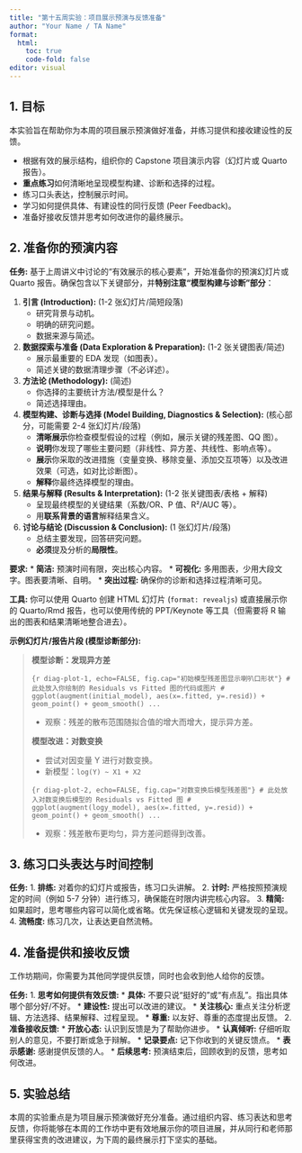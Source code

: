 ```yaml
---
title: "第十五周实验：项目展示预演与反馈准备"
author: "Your Name / TA Name"
format:
  html:
    toc: true
    code-fold: false
editor: visual
---
```


## 1. 目标

本实验旨在帮助你为本周的项目展示预演做好准备，并练习提供和接收建设性的反馈。

-   根据有效的展示结构，组织你的 Capstone 项目演示内容（幻灯片或 Quarto 报告）。
-   **重点练习**如何清晰地呈现模型构建、诊断和选择的过程。
-   练习口头表达，控制展示时间。
-   学习如何提供具体、有建设性的同行反馈 (Peer Feedback)。
-   准备好接收反馈并思考如何改进你的最终展示。

## 2. 准备你的预演内容

**任务:** 基于上周讲义中讨论的“有效展示的核心要素”，开始准备你的预演幻灯片或 Quarto 报告。确保包含以下关键部分，并**特别注意“模型构建与诊断”部分**：

1.  **引言 (Introduction):** (1-2 张幻灯片/简短段落)
    -   研究背景与动机。
    -   明确的研究问题。
    -   数据来源与简述。
2.  **数据探索与准备 (Data Exploration & Preparation):** (1-2 张关键图表/简述)
    -   展示最重要的 EDA 发现（如图表）。
    -   简述关键的数据清理步骤（不必详述）。
3.  **方法论 (Methodology):** (简述)
    -   你选择的主要统计方法/模型是什么？
    -   简述选择理由。
4.  **模型构建、诊断与选择 (Model Building, Diagnostics & Selection):** (核心部分，可能需要 2-4 张幻灯片/段落)
    -   **清晰展示**你检查模型假设的过程（例如，展示关键的残差图、QQ 图）。
    -   **说明**你发现了哪些主要问题（非线性、异方差、共线性、影响点等）。
    -   **展示**你采取的改进措施（变量变换、移除变量、添加交互项等）以及改进效果（可选，如对比诊断图）。
    -   **解释**你最终选择模型的理由。
5.  **结果与解释 (Results & Interpretation):** (1-2 张关键图表/表格 + 解释)
    -   呈现最终模型的关键结果（系数/OR、P 值、R²/AUC 等）。
    -   用**联系背景的语言**解释结果含义。
6.  **讨论与结论 (Discussion & Conclusion):** (1 张幻灯片/段落)
    -   总结主要发现，回答研究问题。
    -   **必须**提及分析的**局限性**。

**要求:** \* **简洁:** 预演时间有限，突出核心内容。 \* **可视化:** 多用图表，少用大段文字。图表要清晰、自明。 \* **突出过程:** 确保你的诊断和选择过程清晰可见。

**工具:** 你可以使用 Quarto 创建 HTML 幻灯片 (`format: revealjs`) 或直接展示你的 Quarto/Rmd 报告，也可以使用传统的 PPT/Keynote 等工具（但需要将 R 输出的图表和结果清晰地整合进去）。

**示例幻灯片/报告片段 (模型诊断部分):**

> **模型诊断：发现异方差**
>
> ```{r diag-plot-1, echo=FALSE, fig.cap="初始模型残差图显示喇叭口形状"}
> # 此处放入你绘制的 Residuals vs Fitted 图的代码或图片
> # ggplot(augment(initial_model), aes(x=.fitted, y=.resid)) + geom_point() + geom_smooth() ...
> ```
>
> -   观察：残差的散布范围随拟合值的增大而增大，提示异方差。
>
> **模型改进：对数变换**
>
> -   尝试对因变量 Y 进行对数变换。
> -   新模型：`log(Y) ~ X1 + X2`
>
> ```{r diag-plot-2, echo=FALSE, fig.cap="对数变换后模型残差图"}
> # 此处放入对数变换后模型的 Residuals vs Fitted 图
> # ggplot(augment(logy_model), aes(x=.fitted, y=.resid)) + geom_point() + geom_smooth() ...
> ```
>
> -   观察：残差散布更均匀，异方差问题得到改善。

## 3. 练习口头表达与时间控制

**任务:** 1. **排练:** 对着你的幻灯片或报告，练习口头讲解。 2. **计时:** 严格按照预演规定的时间（例如 5-7 分钟）进行练习，确保能在时限内讲完核心内容。 3. **精简:** 如果超时，思考哪些内容可以简化或省略。优先保证核心逻辑和关键发现的呈现。 4. **流畅度:** 练习几次，让表达更自然流畅。

## 4. 准备提供和接收反馈

工作坊期间，你需要为其他同学提供反馈，同时也会收到他人给你的反馈。

**任务:** 1. **思考如何提供有效反馈:** \* **具体:** 不要只说“挺好的”或“有点乱”。指出具体哪个部分好/不好。 \* **建设性:** 提出可以改进的建议。 \* **关注核心:** 重点关注分析逻辑、方法选择、结果解释、过程呈现。 \* **尊重:** 以友好、尊重的态度提出反馈。 2. **准备接收反馈:** \* **开放心态:** 认识到反馈是为了帮助你进步。 \* **认真倾听:** 仔细听取别人的意见，不要打断或急于辩解。 \* **记录要点:** 记下你收到的关键反馈点。 \* **表示感谢:** 感谢提供反馈的人。 \* **后续思考:** 预演结束后，回顾收到的反馈，思考如何改进。

## 5. 实验总结

本周的实验重点是为项目展示预演做好充分准备。通过组织内容、练习表达和思考反馈，你将能够在本周的工作坊中更有效地展示你的项目进展，并从同行和老师那里获得宝贵的改进建议，为下周的最终展示打下坚实的基础。